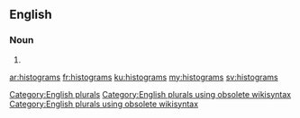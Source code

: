 ==English==

===Noun===
{{head|en}}

# {{plural of|histogram}}

[[Category:English plurals]][[Category:English plurals using obsolete wikisyntax]][[Category:English plurals using obsolete wikisyntax]]

[[ar:histograms]]
[[fr:histograms]]
[[ku:histograms]]
[[my:histograms]]
[[sv:histograms]]